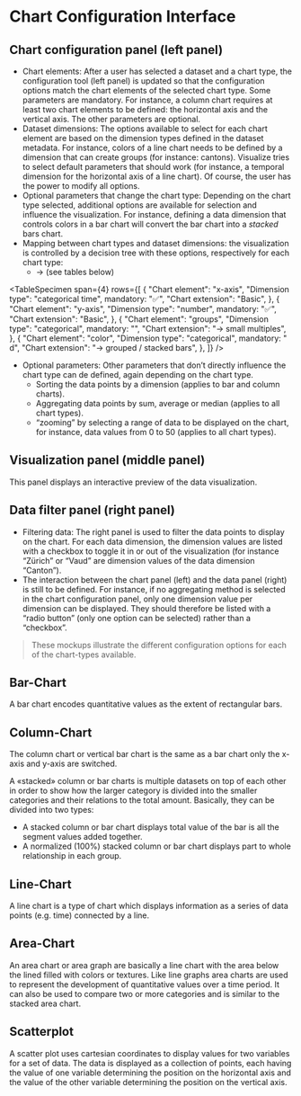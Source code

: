 # Chart Configuration Interface

<ImageSpecimen
  plain="true"
  span={5}
  src="./static/docs/design/chart-config/flow-general.png"
  description="[Chart configuration interface](./static/docs/design/chart-config/flow-general.png)"
/>

## Chart configuration panel (left panel)

- Chart elements: After a user has selected a dataset and a chart type, the configuration tool (left panel) is updated so that the configuration options match the chart elements of the selected chart type. Some parameters are mandatory. For instance, a column chart requires at least two chart elements to be defined: the horizontal axis and the vertical axis. The other parameters are optional.
- Dataset dimensions: The options available to select for each chart element are based on the dimension types defined in the dataset metadata. For instance, colors of a line chart needs to be defined by a dimension that can create groups (for instance: cantons). Visualize tries to select default parameters that should work (for instance, a temporal dimension for the horizontal axis of a line chart). Of course, the user has the power to modify all options.
- Optional parameters that change the chart type: Depending on the chart type selected, additional options are available for selection and influence the visualization. For instance, defining a data dimension that controls colors in a bar chart will convert the bar chart into a _stacked_ bars chart.
- Mapping between chart types and dataset dimensions: the visualization is controlled by a decision tree with these options, respectively for each chart type:
  - → (see tables below)

<TableSpecimen
  span={4}
  rows={[
    {
      "Chart element": "x-axis",
      "Dimension type": "categorical time",
      mandatory: "✅",
      "Chart extension": "Basic",
    },
    {
      "Chart element": "y-axis",
      "Dimension type": "number",
      mandatory: "✅",
      "Chart extension": "Basic",
    },
    {
      "Chart element": "groups",
      "Dimension type": "categorical",
      mandatory: "",
      "Chart extension": "→ small multiples",
    },
    {
      "Chart element": "color",
      "Dimension type": "categorical",
      mandatory: " d",
      "Chart extension": "→ grouped / stacked bars",
    },
  ]}
/>

- Optional parameters: Other parameters that don’t directly influence the chart type can de defined, again depending on the chart type.
  - Sorting the data points by a dimension (applies to bar and column charts).
  - Aggregating data points by sum, average or median (applies to all chart types).
  - “zooming” by selecting a range of data to be displayed on the chart, for instance, data values from 0 to 50 (applies to all chart types).

## Visualization panel (middle panel)

This panel displays an interactive preview of the data visualization.

## Data filter panel (right panel)

- Filtering data: The right panel is used to filter the data points to display on the chart. For each data dimension, the dimension values are listed with a checkbox to toggle it in or out of the visualization (for instance “Zürich” or “Vaud” are dimension values of the data dimension “Canton”).
- The interaction between the chart panel (left) and the data panel (right) is still to be defined. For instance, if no aggregating method is selected in the chart configuration panel, only one dimension value per dimension can be displayed. They should therefore be listed with a “radio button” (only one option can be selected) rather than a “checkbox”.

> These mockups illustrate the different configuration options for each of the chart-types available.

## Bar-Chart

A bar chart encodes quantitative values as the extent of rectangular bars.

<ImageSpecimen
  plain="true"
  span={3}
  src="./static/docs/design/chart-config/2.1.1_l_configuration_bar-chart.png"
  description="[Default Bar-Chart](./static/docs/design/chart-config/2.1.1_l_configuration_bar-chart.png)"
/>

<ImageSpecimen
  plain="true"
  span={3}
  src="./static/docs/design/chart-config/2.1.2_l_configuration_bar-chart_stacked.png"
  description="[Stacked Bar-Chart](./static/docs/design/chart-config/2.1.2_l_configuration_bar-chart_stacked.png)"
/>

## Column-Chart

The column chart or vertical bar chart is the same as a bar chart only the x-axis and y-axis are switched.

A «stacked» column or bar charts is multiple datasets on top of each other in order to show how the larger category is divided into the smaller categories and their relations to the total amount.
Basically, they can be divided into two types:

- A stacked column or bar chart displays total value of the bar is all the segment values added together.
- A normalized (100%) stacked column or bar chart displays part to whole relationship in each group.

<ImageSpecimen
  plain="true"
  span={3}
  src="./static/docs/design/chart-config/2.2.1_l_configuration_column-chart.png"
  description="[Default Column-Chart](./static/docs/design/chart-config/2.2.1_l_configuration_column-chart.png)"
/>

<ImageSpecimen
  plain="true"
  span={3}
  src="./static/docs/design/chart-config/2.2.2_l_configuration_column-chart_stacked.png"
  description="[Stacked Column-Chart](./static/docs/design/chart-config/2.2.2_l_configuration_column-chart_stacked.png)"
/>

<ImageSpecimen
  plain="true"
  src="./static/docs/design/chart-config/2.2.3_l_configuration_column-chart_stacked.png"
  span={3}
  description="[Normalized (Percentage) Column-Chart](./static/docs/design/chart-config/2.2.3_l_configuration_column-chart_stacked.png)"
/>

<ImageSpecimen
  plain="true"
  span={3}
  src="./static/docs/design/chart-config/2.2.4_l_configuration_column-chart_grouped.png"
  description="[Grouped Column-Chart](./static/docs/design/chart-config/2.2.4_l_configuration_column-chart_grouped.png)"
/>

## Line-Chart

A line chart is a type of chart which displays information as a series of data points (e.g. time) connected by a line.

<ImageSpecimen
  plain="true"
  span={3}
  src="./static/docs/design/chart-config/2.3.1_l_configuration_line-chart.png"
  description="[Default Line-Chart](./static/docs/design/chart-config/2.3.1_l_configuration_line-chart.png)"
/>

<ImageSpecimen
  plain="true"
  span={3}
  src="./static/docs/design/chart-config/2.3.2_l_configuration_line-chart_multi-line.png"
  description="[Multi-Line Chart](./static/docs/design/chart-config/2.3.2_l_configuration_line-chart_multi-line.png)"
/>

## Area-Chart

An area chart or area graph are basically a line chart with the area below the lined filled with colors or textures. Like line graphs area charts are used to represent the development of quantitative values over a time period. It can also be used to compare two or more categories and is similar to the stacked area chart.

<ImageSpecimen
  plain="true"
  span={3}
  src="./static/docs/design/chart-config/2.4.1_l_configuration_area.png"
  description="[Default Area-Chart](./static/docs/design/chart-config/2.4.1_l_configuration_area.png)"
/>

<ImageSpecimen
  plain="true"
  span={3}
  src="./static/docs/design/chart-config/2.4.2_l_configuration_area-chart_stacked.png"
  description="[Stacked Area-Chart](./static/docs/design/chart-config/2.4.2_l_configuration_area-chart_stacked.png)"
/>

## Scatterplot

A scatter plot uses cartesian coordinates to display values for two variables for a set of data. The data is displayed as a collection of points, each having the value of one variable determining the position on the horizontal axis and the value of the other variable determining the position on the vertical axis.

<ImageSpecimen
  plain="true"
  span={3}
  src="./static/docs/design/chart-config/2.5.1_l_configuration_scatterplot.png"
  description="[Default Scatterplot](./static/docs/design/chart-config/2.5.1_l_configuration_scatterplot.png)"
/>

<ImageSpecimen
  plain="true"
  span={3}
  src="./static/docs/design/chart-config/2.5.2_l_configuration_scatterplot_grouped.png"
  description="[Grouped Scatterplot](./static/docs/design/chart-config/2.5.2_l_configuration_scatterplot_grouped.png)"
/>
